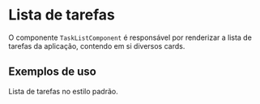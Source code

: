 
<Meta of={TaskListComponentStories} />

# Lista de tarefas

O componente `TaskListComponent` é responsável por renderizar a lista de tarefas da aplicação, contendo em si diversos cards.

## Exemplos de uso

Lista de tarefas no estilo padrão.

<Canvas of={TaskListComponentStories.Default} />
